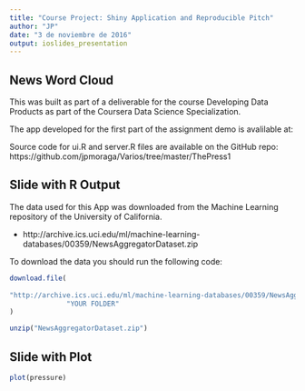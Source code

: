 ---
title: "Course Project: Shiny Application and Reproducible Pitch"
author: "JP"
date: "3 de noviembre de 2016"
output: ioslides_presentation
---


## News Word Cloud

This was built as part of a deliverable for the course Developing Data Products as part of the Coursera Data Science Specialization.

The app developed for the first part of the assignment demo is avalilable at: 

Source code for ui.R and server.R files are available on the GitHub repo: https://github.com/jpmoraga/Varios/tree/master/ThePress1


## Slide with R Output

The data used for this App was downloaded from the Machine Learning repository of the University of California.

- http://archive.ics.uci.edu/ml/machine-learning-databases/00359/NewsAggregatorDataset.zip

To download the data you should run the following code:

```{r Download data, eval=FALSE}
download.file(
  
"http://archive.ics.uci.edu/ml/machine-learning-databases/00359/NewsAggregatorDataset.zip",
              "YOUR FOLDER"
)

unzip("NewsAggregatorDataset.zip")
```

## Slide with Plot

```{r pressure}
plot(pressure)
```

